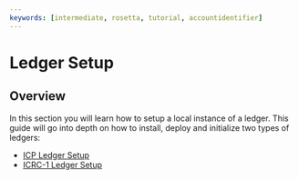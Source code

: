 ```yaml
---
keywords: [intermediate, rosetta, tutorial, accountidentifier]
---
```


# Ledger Setup

## Overview

In this section you will learn how to setup a local instance of a ledger. This guide will go into depth on how to install, deploy and initialize two types of ledgers:
* [ICP Ledger Setup](docs/current/developer-docs/defi/tokens/ledger/setup/icp_ledger_setup.mdx)
* [ICRC-1 Ledger Setup](docs/current/developer-docs/defi/tokens/ledger/setup/icrc1_ledger_setup.mdx)
